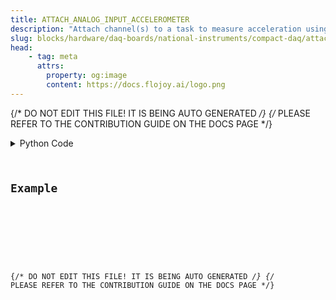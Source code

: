 ```yaml
---
title: ATTACH_ANALOG_INPUT_ACCELEROMETER
description: "Attach channel(s) to a task to measure acceleration using an accelerometer."
slug: blocks/hardware/daq-boards/national-instruments/compact-daq/attach-analog-input-accelerometer
head:
    - tag: meta
      attrs:
        property: og:image
        content: https://docs.flojoy.ai/logo.png
---
```


{/* DO NOT EDIT THIS FILE! IT IS BEING AUTO GENERATED */}
{/* PLEASE REFER TO THE CONTRIBUTION GUIDE ON THE DOCS PAGE */}


<DownloadStudioBanner />
<PythonDocsDisplay docstring={block_data["docstring"]} />
<details>
<summary>Python Code</summary>



<Code code={pythonCode} lang="py" wrap theme="dracula" />

[Find this Flojoy Block on GitHub](https://github.com/flojoy-ai/blocks/blob/main/blocks/HARDWARE/DAQ_BOARDS/NATIONAL_INSTRUMENTS/COMPACT_DAQ/ATTACH_ANALOG_INPUT_ACCELEROMETER/ATTACH_ANALOG_INPUT_ACCELEROMETER.py)

</details>

## Example


<GetHelpWidget />


<AppDisplay app={app} blockName="ATTACH_ANALOG_INPUT_ACCELEROMETER" client:visible />


<Example />

{/* DO NOT EDIT THIS FILE! IT IS BEING AUTO GENERATED */}
{/* PLEASE REFER TO THE CONTRIBUTION GUIDE ON THE DOCS PAGE */}
